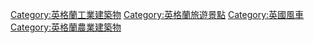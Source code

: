 {{Portal|England}}

{{GeoGroup|level=0}}
{{Cat main|Windmills in the United Kingdom}}
{{Commons cat|Windmills in England}}

[[Category:英格蘭工業建築物|Category:英格蘭工業建築物]]
[[Category:英格蘭旅遊景點|Category:英格蘭旅遊景點]]
[[Category:英國風車|Category:英國風車]]
[[Category:英格蘭農業建築物|Category:英格蘭農業建築物]]